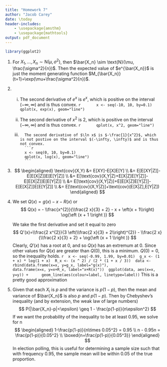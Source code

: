 ```yaml
---
title: "Homework 7"
author: "Jacob Carey"
date: \today
header-includes:
    - \usepackage{amsthm}
    - \usepackage{mathtools}
output: pdf_document
---
```


```r
library(ggplot2)
```

1. For $X_1, ..., X_n \sim \text{N}(\mu, \sigma^2)$, then $\bar{X_n} \sim \text{N}(\mu, \frac{\sigma^2}{n})$. Then the expected value of $e^{\bar{X_n}}$ is just the moment generating function $M_{\bar{X_n}}(t=1)=\exp(\mu+\frac{\sigma^2}{n})$.

2.
    (i)
        The second derivative of $e^x$ is $e^x$, which is positive on the interval $(-\infty, \infty)$ and is thus convex.
        ```r
        x <- seq(-10, 10, by=0.1)
        qplot(x, exp(x), geom="line")
        ```

    (ii)
        The second derivative of $x^2$ is $2$, which is positive on the interval $(-\infty, \infty)$ and is thus convex.
        ```r
        qplot(x, x^2, geom="line")
        ```

    (iii)
        The second derivative of $\ln x$ is $-\frac{1}{x^2}$, which is not postive on the interval $(-\infty, \infty)$ and is thus not convex.
        ```r
        x <- seq(0, 10, by=0.1)
        qplot(x, log(x), geom="line")
        ```

3. 
    $$
    \begin{aligned}
    \text{cov}(X,Y) &= E[XY]-E[X]E[Y] \\
    &= E[E[XY|Z]]-E[E[X|Z]]E[E[Y|Z]] \\
    &= E[\text{cov}(X,Y|Z)+E[X|Z]E[Y|Z]]-E[E[X|Z]]E[E[Y|Z]] \\
    &= E[\text{cov}(X,Y|Z)]+E[E[X|Z]E[Y|Z]]-E[E[X|Z]]E[E[Y|Z]] \\
    &= E[\text{cov}(X,Y|Z)]+\text{cov}(E[X|Z],E[Y|Z])
    \end{aligned}
    $$

4. We set $Q(x) = g(x) - x - R(x)$ or
   $$
   Q(x) = - \\frac{x^{2}}{\\frac{2 x}{3} + 2} - x + \eft(x + 1\\right) \og{\eft (x + 1 \\right )}
   $$

   We take the first derivative and set it equal to zero 
   $$
   Q'(x)=\\frac{2 x^{2}}{3 \eft(\\frac{2 x}{3} + 2\\right)^{2}} - \\frac{2 x}{\\frac{2 x}{3} + 2} + \og{\eft (x + 1 \\right )}
   $$
   Clearly, $Q'(x)$ has a root at 0, and so $Q(x)$ has an extremum at 0. Since other values for $Q(x)$ are greater than $Q(0)$, this is a minimum. $Q(0)=0$, so the inequality holds.
    ```r
    x <- seq(-0.99, 1.99, by=0.01)
    g_x <- (1 + x) * log(1 + x)
    R_x <- (x ^ 2) / (2 * (1 + x / 3))
    data <- rbind(data.frame(x=x, y=g_x, label="g(x)"),
                  data.frame(x=x, y=x+R_x, label="x+R(x)"))
    ggplot(data, aes(x=x, y=y)) +
        geom_line(aes(colour=label, linetype=label))
    ```
    This is a pretty good approximation

5. Given that each $X_i$ is $p$ and the variance is $p(1-p)$, then the mean and variance of $\bar{X_n}$ is also $p$ and $p(1-p)$. Then by Chebyshev's inequality (and by extension, the weak law  of large numbers)
   $$
   P(|\bar{X_n}-p|<\epsilon) \geq 1 - \frac{p(1-p)}{n\epsilon^2}
   $$
   If we want the probability of the inequality to be at least 0.95, we solve for n
   $$
   \begin{aligned}
   1-\frac{p(1-p)}{n\times 0.05^2} = 0.95 \\
   n - 0.95n = \frac{p(1-p)}{0.05^2} \\
   \boxed{n=\frac{p(1-p)}{0.05^3}}
   \end{aligned}
   $$
   In election polling, this is useful for determining a sample size such that with frequency 0.95, the sample mean will be within $0.05$ of the true proportion.

